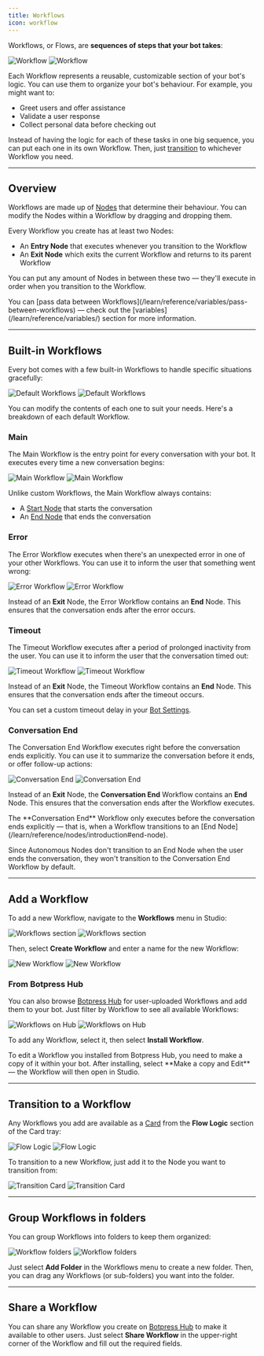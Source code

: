 ```yaml
---
title: Workflows
icon: workflow
---
```


<Icon icon="workflow" /> Workflows, or Flows, are **sequences of steps that your bot takes**:

<Frame>
  <img alt="Workflow" className="block dark:hidden" src="./assets/workflow.png" />
  <img alt="Workflow" className="hidden dark:block" src="./assets/workflow-dark.png" />
</Frame>

Each Workflow represents a reusable, customizable section of your bot's logic. You can use them to organize your bot's behaviour. For example, you might want to:

- Greet users and offer assistance
- Validate a user response
- Collect personal data before checking out

Instead of having the logic for each of these tasks in one big sequence, you can put each one in its own Workflow. Then, just [transition](#transition-to-a-workflow) to whichever Workflow you need.

---

## Overview

Workflows are made up of [Nodes](/learn/reference/nodes/) that determine their behaviour. You can modify the Nodes within a Workflow by dragging and dropping them.

Every Workflow you create has at least two Nodes:

- An **Entry Node** that executes whenever you transition to the Workflow
- An **Exit Node** which exits the current Workflow and returns to its parent Workflow

You can put any amount of Nodes in between these two — they'll execute in order when you transition to the Workflow.

<Note>
  You can [pass data between Workflows](/learn/reference/variables/pass-between-workflows) — check out the
  [variables](/learn/reference/variables/) section for more information.
</Note>

---

## Built-in Workflows

Every bot comes with a few built-in Workflows to handle specific situations gracefully:

<Frame>
  <img alt="Default Workflows" className="block dark:hidden" src="./assets/default-workflows.png" />
  <img alt="Default Workflows" className="hidden dark:block" src="./assets/default-workflows-dark.png" />
</Frame>

You can modify the contents of each one to suit your needs. Here's a breakdown of each default Workflow.

### Main

The Main Workflow is the entry point for every conversation with your bot. It executes every time a new conversation begins:

<Frame>
  <img alt="Main Workflow" className="block dark:hidden" src="./assets/main-workflow.png" />
  <img alt="Main Workflow" className="hidden dark:block" src="./assets/main-workflow-dark.png" />
</Frame>

Unlike custom Workflows, the Main Workflow always contains:

- A [Start Node](/learn/reference/nodes/introduction#start-node) that starts the conversation
- An [End Node](/learn/reference/nodes/introduction#end-node) that ends the conversation

### Error

The Error Workflow executes when there's an unexpected error in one of your other Workflows. You can use it to inform the user that something went wrong:

<Frame>
  <img alt="Error Workflow" className="block dark:hidden" src="./assets/error-workflow.png" />
  <img alt="Error Workflow" className="hidden dark:block" src="./assets/error-workflow-dark.png" />
</Frame>

Instead of an **Exit** Node, the Error Workflow contains an **End** Node. This ensures that the conversation ends after the error occurs.

### Timeout

The Timeout Workflow executes after a period of prolonged inactivity from the user. You can use it to inform the user that the conversation timed out:

<Frame>
  <img alt="Timeout Workflow" className="block dark:hidden" src="./assets/timeout-workflow.png" />
  <img alt="Timeout Workflow" className="hidden dark:block" src="./assets/timeout-workflow-dark.png" />
</Frame>

Instead of an **Exit** Node, the Timeout Workflow contains an **End** Node. This ensures that the conversation ends after the timeout occurs.

<Tip>You can set a custom timeout delay in your [Bot Settings](/learn/reference/chatbot-settings).</Tip>

### Conversation End

The Conversation End Workflow executes right before the conversation ends explicitly. You can use it to summarize the conversation before it ends, or offer follow-up actions:

<Frame>
  <img alt="Conversation End" className="block dark:hidden" src="./assets/end-workflow.png" />
  <img alt="Conversation End" className="hidden dark:block" src="./assets/end-workflow-dark.png" />
</Frame>

Instead of an **Exit** Node, the **Conversation End** Workflow contains an **End** Node. This ensures that the conversation ends after the Workflow executes.

<Note>
  The **Conversation End** Workflow only executes before the conversation ends explicitly — that is, when a Workflow transitions to an [End Node](/learn/reference/nodes/introduction#end-node).

Since Autonomous Nodes don't transition to an End Node when the user ends the conversation, they won't transition to the Conversation End Workflow by default.

</Note>

---

## Add a Workflow

To add a new Workflow, navigate to the **Workflows** menu in Studio:

<Frame>
  <img alt="Workflows section" className="block dark:hidden" src="./assets/workflows-menu.png" />
  <img alt="Workflows section" className="hidden dark:block" src="./assets/workflows-menu-dark.png" />
</Frame>

Then, select **Create Workflow** and enter a name for the new Workflow:

<Frame>
  <img alt="New Workflow" className="block dark:hidden" src="./assets/new-workflow.png" />
  <img alt="New Workflow" className="hidden dark:block" src="./assets/new-workflow-dark.png" />
</Frame>

### From Botpress Hub

You can also browse [Botpress Hub](/integrations/get-started/botpress-hub) for user-uploaded Workflows and add them to your bot. Just filter by Workflow to see all available Workflows:

<Frame>
  <img alt="Workflows on Hub" className="block dark:hidden" src="./assets/workflows-hub.png" />
  <img alt="Workflows on Hub" className="hidden dark:block" src="./assets/workflows-hub-dark.png" />
</Frame>

To add any Workflow, select it, then select **Install Workflow**.

<Tip>
  To edit a Workflow you installed from Botpress Hub, you need to make a copy of it within your bot. After installing,
  select **Make a copy and Edit** — the Workflow will then open in Studio.
</Tip>

---

## Transition to a Workflow

Any Workflows you add are available as a [Card](/learn/reference/cards/) from the **Flow Logic** section of the Card tray:

<Frame>
  <img alt="Flow Logic" className="block dark:hidden" src="./assets/flow-logic.png" />
  <img alt="Flow Logic" className="hidden dark:block" src="./assets/flow-logic-dark.png" />
</Frame>

To transition to a new Workflow, just add it to the Node you want to transition from:

<Frame>
  <img alt="Transition Card" className="block dark:hidden" src="./assets/transition-card.png" />
  <img alt="Transition Card" className="hidden dark:block" src="./assets/transition-card-dark.png" />
</Frame>

---

## Group Workflows in folders

You can group Workflows into folders to keep them organized:

<Frame>
  <img alt="Workflow folders" className="block dark:hidden" src="./assets/workflow-folders.png" />
  <img alt="Workflow folders" className="hidden dark:block" src="./assets/workflow-folders-dark.png" />
</Frame>

Just select **Add Folder** in the Workflows menu to create a new folder. Then, you can drag any Workflows (or sub-folders) you want into the folder.

---

## Share a Workflow

You can share any Workflow you create on [Botpress Hub](/integrations/get-started/botpress-hub) to make it available to other users. Just select **Share Workflow** <Icon icon="external-link"/> in the upper-right corner of the Workflow and fill out the required fields.
